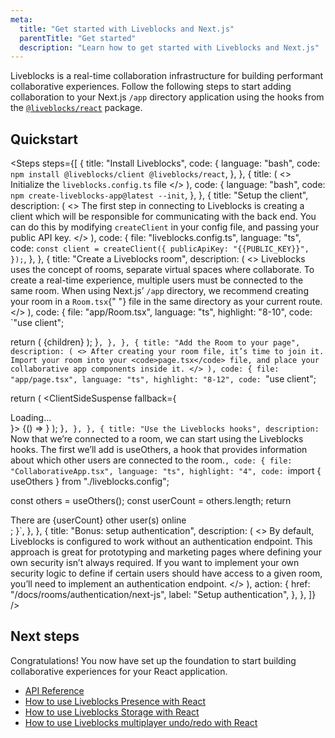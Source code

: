```yaml
---
meta:
  title: "Get started with Liveblocks and Next.js"
  parentTitle: "Get started"
  description: "Learn how to get started with Liveblocks and Next.js"
---
```


Liveblocks is a real-time collaboration infrastructure for building performant
collaborative experiences. Follow the following steps to start adding
collaboration to your Next.js `/app` directory application using the hooks from
the [`@liveblocks/react`](/docs/api-reference/liveblocks-react) package.

## Quickstart

<Steps
  steps={[
    {
      title: "Install Liveblocks",
      code: {
        language: "bash",
        code: `npm install @liveblocks/client @liveblocks/react`,
      },
    },
    {
      title: (
        <>
          Initialize the <code>liveblocks.config.ts</code> file
        </>
      ),
      code: {
        language: "bash",
        code: `npm create-liveblocks-app@latest --init`,
      },
    },
    {
      title: "Setup the client",
      description: (
        <>
          The first step in connecting to Liveblocks is creating a client which
          will be responsible for communicating with the back end. You can do
          this by modifying <code>createClient</code> in your config file, and
          passing your public API key.
        </>
      ),
      code: {
        file: "liveblocks.config.ts",
        language: "ts",
        code: `const client = createClient({
  publicApiKey: "{{PUBLIC_KEY}}",
});`,
      },
    },
    {
      title: "Create a Liveblocks room",
      description: (
        <>
          Liveblocks uses the concept of rooms, separate virtual spaces where
          collaborate. To create a real-time experience, multiple users must
          be connected to the same room. When using Next.js’ <code>/app</code>
          directory, we recommend creating your room in a <code>Room.tsx</code>{" "}
          file in the same directory as your current route.
        </>
      ),
      code: {
        file: "app/Room.tsx",
        language: "ts",
        highlight: "8-10",
        code: `"use client";


  return (
    <RoomProvider id="my-room" initialPresence={{}}>
      {children}
    </RoomProvider>
  );
}`,
      },
    },
    {
      title: "Add the Room to your page",
      description: (
        <>
          After creating your room file, it’s time to join it. Import
          your room into your <code>page.tsx</code> file, and place
          your collaborative app components inside it.
        </>
      ),
      code: {
        file: "app/page.tsx",
        language: "ts",
        highlight: "8-12",
        code: `"use client";


  return (
    <Room>
      <ClientSideSuspense fallback={<div>Loading…</div>}>
        {() => <CollaborativeApp />}
      </ClientSideSuspense>
    </Room>
  );
}`,
      },
    },
    {
      title: "Use the Liveblocks hooks",
      description: `Now that we’re connected to a room, we can start using the Liveblocks hooks. The first we’ll add is useOthers, a hook that provides information about which other users are connected to the room.`,
      code: {
        file: "CollaborativeApp.tsx",
        language: "ts",
        highlight: "4",
        code: `import { useOthers } from "./liveblocks.config";
        
  const others = useOthers();
  const userCount = others.length;
  return <div>There are {userCount} other user(s) online</div>;
}`,
      },
    },
    {
      title: "Bonus: setup authentication",
      description: (
        <>
          By default, Liveblocks is configured to work without an authentication
          endpoint. This approach is great for prototyping and marketing pages
          where defining your own security isn’t always required. If you want to
          implement your own security logic to define if certain users should
          have access to a given room, you’ll need to implement an
          authentication endpoint.
        </>
      ),
      action: {
        href: "/docs/rooms/authentication/next-js",
        label: "Setup authentication",
      },
    },
]} />

## Next steps

Congratulations! You now have set up the foundation to start building
collaborative experiences for your React application.

- [API Reference](/docs/api-reference/liveblocks-react)
- [How to use Liveblocks Presence with React](/docs/guides/how-to-use-liveblocks-presence-with-react)
- [How to use Liveblocks Storage with React](/docs/guides/how-to-use-liveblocks-stroage-with-react)
- [How to use Liveblocks multiplayer undo/redo with React](/docs/guides/how-to-use-liveblocks-multiplayer-undo-redo-with-react)
